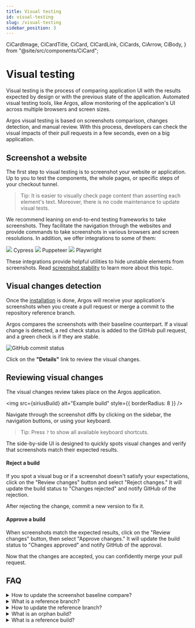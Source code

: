 ```yaml
---
title: Visual testing
id: visual-testing
slug: /visual-testing
sidebar_position: 3
---
```


  CiCardImage,
  CiCardTitle,
  CiCard,
  CICardLink,
  CiCards,
  CiArrow,
  CiBody,
} from "@site/src/components/CiCard";

# Visual testing

Visual testing is the process of comparing application UI with the results expected by design or with the previous state of the application. Automated visual testing tools, like Argos, allow monitoring of the application's UI across multiple browsers and screen sizes.

Argos visual testing is based on screenshots comparison, changes detection, and manual review. With this process, developers can check the visual impacts of their pull requests in a few seconds, even on a big application.

## Screenshot a website

The first step to visual testing is to screenshot your website or application. Up to you to test the components, the whole pages, or specific steps of your checkout tunnel.

> Tip: It is easier to visually check page content than asserting each element's text. Moreover, there is no code maintenance to update visual tests.

We recommend leaning on end-to-end testing frameworks to take screenshots. They facilitate the navigation through the websites and provide commands to take screenshots in various browsers and screen resolutions. In addition, we offer integrations to some of them:

<CiCards>
  <CICardLink href="/cypress">
    <CiCard>
      <CiBody>
        <CiCardImage>
          <img src={CypressLogo} />
        </CiCardImage>
        <CiCardTitle>Cypress</CiCardTitle>
      </CiBody>
      <CiArrow />
    </CiCard>
  </CICardLink>
  <CICardLink href="/puppeteer">
    <CiCard>
      <CiBody>
        <CiCardImage>
          <img src={PuppeteerLogo} style={{ maxHeight: 25, margin: "auto" }} />
        </CiCardImage>
        <CiCardTitle>Puppeteer</CiCardTitle>
      </CiBody>
      <CiArrow />
    </CiCard>
  </CICardLink>
  <CICardLink href="/playwright">
    <CiCard>
      <CiBody>
        <CiCardImage>
          <img src={PlaywrightLogo} />
        </CiCardImage>
        <CiCardTitle>Playwright</CiCardTitle>
      </CiBody>
      <CiArrow />
    </CiCard>
  </CICardLink>
</CiCards>

These integrations provide helpful utilities to hide unstable elements from screenshots. Read [screenshot stability](/screenshot-stability) to learn more about this topic.

## Visual changes detection

Once the [installation](/installation) is done, Argos will receive your application's screenshots when you create a pull request or merge a commit to the repository reference branch.

Argos compares the screenshots with their baseline counterpart. If a visual change is detected, a red check status is added to the GitHub pull request, and a green check is if they are stable.

<img src={githubCommitStatus} alt="GitHub commit status" className="rounded" />

Click on the **"Details"** link to review the visual changes.

## Reviewing visual changes

The visual changes review takes place on the Argos application.

<img src={siriusBuild} alt="Example build" style={{ borderRadius: 8 }} />

Navigate through the screenshot diffs by clicking on the sidebar, the navigation buttons, or using your keyboard.

> Tip: Press `?` to show all available keyboard shortcuts.

The side-by-side UI is designed to quickly spots visual changes and verify that screenshots match their expected results.

#### Reject a build

If you spot a visual bug or if a screenshot doesn't satisfy your expectations, click on the "Review changes" button and select "Reject changes." It will update the build status to "Changes rejected" and notify GitHub of the rejection.

After rejecting the change, commit a new version to fix it.

#### Approve a build

When screenshots match the expected results, click on the "Review changes" button, then select "Approve changes." It will update the build status to "Changes approved" and notify GitHub of the approval.

Now that the changes are accepted, you can confidently merge your pull request.

## FAQ

<details>
  <summary>How to update the screenshot baseline compare?</summary>
  <p>
    Argos updates the comparison baseline screenshots when a commit is merged to
    the repository's reference branch.
  </p>
</details>

<details>
  <summary>What is a reference branch?</summary>
  <p>
    The reference branch is used as the baseline for the screenshots
    comparisons. Argos automatically uses the GitHub default branch as the
    reference branch. You can choose another reference branch in Argos
    repository settings.
  </p>
</details>

<details>
  <summary>How to update the reference branch?</summary>
  You can choose another reference branch in Argos repository settings.
</details>

<details>
  <summary>What is an orphan build?</summary>
  <p>
    An orphan build is the first one performed on a reference branch. It won't
    show any comparison. The screenshots of this build will be considered as the
    baseline for the following comparisons.
  </p>
</details>

<details>
  <summary>What is a reference build?</summary>
  <p>
    A reference build is created when a commit is merged on the reference
    branch. Its screenshots will be used as the baseline for following
    comparisons performed on other branches.
  </p>
</details>
